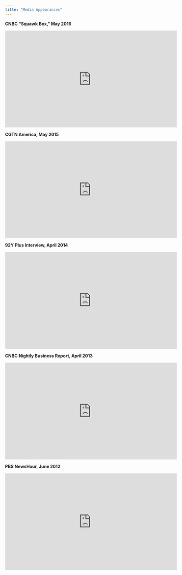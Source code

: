 ```yaml
---
title: "Media Appearances"
---
```


**CNBC "Squawk Box," May 2016**

<iframe width="560" height="315" src="https://www.youtube.com/embed/18hfgetTOe8" frameborder="0" allow="accelerometer; autoplay; encrypted-media; gyroscope; picture-in-picture" allowfullscreen></iframe>

**CGTN America, May 2015**

<iframe width="560" height="315" src="https://www.youtube.com/embed/NbGKNl8v4r4" frameborder="0" allow="accelerometer; autoplay; encrypted-media; gyroscope; picture-in-picture" allowfullscreen></iframe>

**92Y Plus Interview, April 2014**

<iframe width="560" height="315" src="https://www.youtube.com/embed/0NvM46w2lAw" frameborder="0" allow="accelerometer; autoplay; encrypted-media; gyroscope; picture-in-picture" allowfullscreen></iframe>

**CNBC Nightly Business Report, April 2013**

<iframe width="560" height="315" src="https://www.youtube.com/embed/-bvu-MQMYQY" frameborder="0" allow="accelerometer; autoplay; encrypted-media; gyroscope; picture-in-picture" allowfullscreen></iframe>

**PBS NewsHour, June 2012**

<iframe width="560" height="315" src="https://www.youtube.com/embed/VjbNnkxVKZY" frameborder="0" allow="accelerometer; autoplay; encrypted-media; gyroscope; picture-in-picture" allowfullscreen></iframe>



<style type="text/css">

body{ /* Normal  */
      font-family: Helvetica;
      font-size: 11px;
  }
td {  /* Table  */
  font-size: 8px;
  color: Black;
}
h1.title {
  font-size: 20px;
  color: Maroon;
}